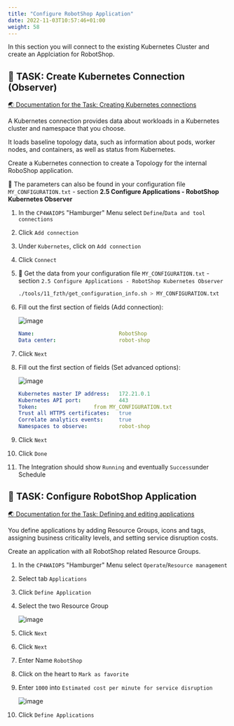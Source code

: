 ```yaml
---
title: "Configure RobotShop Application"
date: 2022-11-03T10:57:46+01:00
weight: 58
---
```





In this section you will connect to the existing Kubernetes Cluster and create an Applciation for RobotShop.


## 🚀 TASK: Create Kubernetes Connection (Observer)

<a href="https://www.ibm.com/docs/en/cloud-paks/cloud-pak-watson-aiops/3.5.0?topic=connections-kubernetes" target="_blank" >🌏 Documentation for the Task: Creating Kubernetes connections</a>



A Kubernetes connection provides data about workloads in a Kubernetes cluster and namespace that you choose.

It loads baseline topology data, such as information about pods, worker nodes, and containers, as well as status from Kubernetes. 

Create a Kubernetes connection to create a Topology for the internal RoboShop application.

<InlineNotification kind="success">

🔎 The parameters can also be found in your configuration file `MY_CONFIGURATION.txt` - section  **2.5 Configure Applications - RobotShop Kubernetes Observer** 

</InlineNotification>


<Accordion>
<AccordionItem title="💡 Need Help?">


1. In the `CP4WAIOPS` "Hamburger" Menu select `Define`/`Data and tool connections`
1. Click `Add connection`
1. Under `Kubernetes`, click on `Add connection`
1. Click `Connect`

1. 🔎 Get the data from your configuration file `MY_CONFIGURATION.txt` - section  `2.5 Configure Applications - RobotShop Kubernetes Observer` 

    ```bash
    ./tools/11_fzth/get_configuration_info.sh > MY_CONFIGURATION.txt
    ```

1. Fill out the first section of fields (Add connection):

	![image](./../images/39_topo.png)

    ```yaml
	Name:                          	RobotShop
	Data center:                   	robot-shop
    ```

1. Click `Next`

1. Fill out the first section of fields (Set advanced options):

	![image](./../images/40_topo.png)

    ```yaml
	Kubernetes master IP address:  	172.21.0.1
	Kubernetes API port:           	443
	Token:					from MY_CONFIGURATION.txt
	Trust all HTTPS certificates:  	true
	Correlate analytics events:		true
	Namespaces to observe:         	robot-shop
    ```

1. Click `Next`
1. Click `Done`

1. The Integration should show `Running` and eventually `Success`under Schedule

</AccordionItem>
</Accordion>





## 🚀 TASK: Configure RobotShop Application

<a href="https://www.ibm.com/docs/en/cloud-paks/cloud-pak-watson-aiops/3.5.0?topic=applications-defining-editing" target="_blank" >🌏 Documentation for the Task: Defining and editing applications</a>


You define applications by adding Resource Groups, icons and tags, assigning business criticality levels, and setting service disruption costs.

Create an application with all RobotShop related Resource Groups.




<Accordion>
<AccordionItem title="💡 Need Help?">


1. In the `CP4WAIOPS` "Hamburger" Menu select `Operate`/`Resource management`
1. Select tab `Applications`
1. Click `Define Application`
1. Select the two Resource Group

	![image](./../images/41_topo.png)

1. Click `Next`
1. Click `Next`

1. Enter Name `RobotShop`
1. Click on the heart to `Mark as favorite`
1. Enter `1000` into `Estimated cost per minute for service disruption`

	![image](./../images/42_topo.png)

1. Click `Define Applications`

</AccordionItem>
</Accordion>
